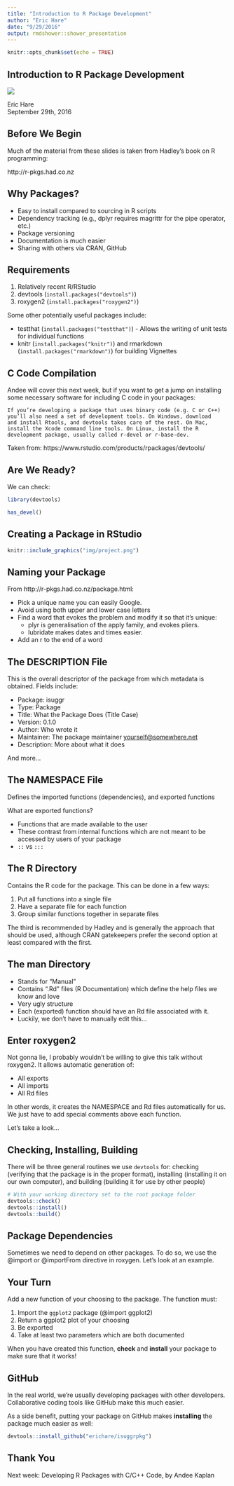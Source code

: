 ```yaml
---
title: "Introduction to R Package Development"
author: "Eric Hare"
date: "9/29/2016"
output: rmdshower::shower_presentation
---
```


```r
knitr::opts_chunk$set(echo = TRUE)
```

## Introduction to R Package Development { .white }

<img src="img/code.jpg" class="cover">

<p class="white">
Eric Hare<br />
September 29th, 2016
</p>

## Before We Begin

Much of the material from these slides is taken from Hadley's book on R programming:

http://r-pkgs.had.co.nz

## Why Packages?

- Easy to install compared to sourcing in R scripts
- Dependency tracking (e.g., dplyr requires magrittr for the pipe operator, etc.)
- Package versioning
- Documentation is much easier
- Sharing with others via CRAN, GitHub

## Requirements

1. Relatively recent R/RStudio
2. devtools (`install.packages("devtools")`)
3. roxygen2 (`install.packages("roxygen2")`)

Some other potentially useful packages include:

- testthat (`install.packages("testthat")`) - Allows the writing of unit tests for individual functions
- knitr (`install.packages("knitr")`) and rmarkdown (`install.packages("rmarkdown")`) for building Vignettes

## C Code Compilation

Andee will cover this next week, but if you want to get a jump on installing some necessary software for including C code in your packages:

    If you’re developing a package that uses binary code (e.g. C or C++)
    you’ll also need a set of development tools. On Windows, download 
    and install Rtools, and devtools takes care of the rest. On Mac, 
    install the Xcode command line tools. On Linux, install the R 
    development package, usually called r-devel or r-base-dev.
    
Taken from: https://www.rstudio.com/products/rpackages/devtools/

## Are We Ready?

We can check:

```r
library(devtools)

has_devel()
```

## Creating a Package in RStudio

```r
knitr::include_graphics("img/project.png")
```

## Naming your Package

From http://r-pkgs.had.co.nz/package.html:

- Pick a unique name you can easily Google.
- Avoid using both upper and lower case letters
- Find a word that evokes the problem and modify it so that it’s unique:
    - plyr is generalisation of the apply family, and evokes pliers.
    - lubridate makes dates and times easier.
- Add an r to the end of a word

## The DESCRIPTION File

This is the overall descriptor of the package from which metadata is obtained. Fields include:

- Package: isuggr
- Type: Package
- Title: What the Package Does (Title Case)
- Version: 0.1.0
- Author: Who wrote it
- Maintainer: The package maintainer <yourself@somewhere.net>
- Description: More about what it does

And more...

## The NAMESPACE File

Defines the imported functions (dependencies), and exported functions

What are exported functions?

- Functions that are made available to the user
- These contrast from internal functions which are not meant to be accessed by users of your package
- `::` vs `:::`

## The R Directory

Contains the R code for the package. This can be done in a few ways:

1. Put all functions into a single file
2. Have a separate file for each function
3. Group similar functions together in separate files

The third is recommended by Hadley and is generally the approach that should be used, although CRAN gatekeepers prefer the second option at least compared with the first.

## The man Directory

- Stands for "Manual"
- Contains ".Rd" files (R Documentation) which define the help files we know and love
- Very ugly structure
- Each (exported) function should have an Rd file associated with it.
- Luckily, we don't have to manually edit this...

## Enter roxygen2

Not gonna lie, I probably wouldn't be willing to give this talk without roxygen2. It allows automatic generation of:

- All exports
- All imports
- All Rd files

In other words, it creates the NAMESPACE and Rd files automatically for us. We just have to add special comments above each function.

Let's take a look...

## Checking, Installing, Building

There will be three general routines we use `devtools` for: checking (verifying that the package is in the proper format), installing (installing it on our own computer), and building (building it for use by other people)

```r
# With your working directory set to the root package folder
devtools::check()
devtools::install()
devtools::build()
```

## Package Dependencies

Sometimes we need to depend on other packages. To do so, we use the @import or @importFrom directive in roxygen. Let's look at an example.

## Your Turn

Add a new function of your choosing to the package. The function must:

1. Import the `ggplot2` package (@import ggplot2)
2. Return a ggplot2 plot of your choosing
3. Be exported
4. Take at least two parameters which are both documented

When you have created this function, **check** and **install** your package to make sure that it works!

## GitHub

In the real world, we're usually developing packages with other developers. Collaborative coding tools like GitHub make this much easier.

As a side benefit, putting your package on GitHub makes **installing** the package much easier as well:

```r
devtools::install_github("erichare/isuggrpkg")
```

## Thank You

Next week: Developing R Packages with C/C++ Code, by Andee Kaplan

